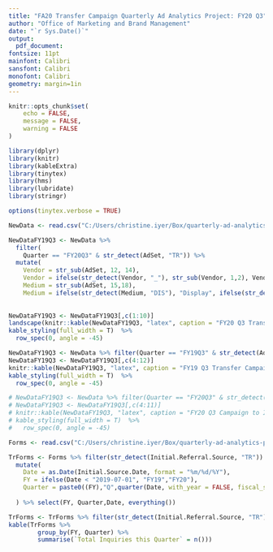 ```yaml
---
title: "FA20 Transfer Campaign Quarterly Ad Analytics Project: FY20 Q3"
author: "Office of Marketing and Brand Management"
date: "`r Sys.Date()`"
output:
  pdf_document:
fontsize: 11pt
mainfont: Calibri
sansfont: Calibri
monofont: Calibri
geometry: margin=1in
---
```





```r
knitr::opts_chunk$set(
	echo = FALSE,
	message = FALSE,
	warning = FALSE
)
```

```r
library(dplyr)
library(knitr)
library(kableExtra)
library(tinytex)
library(hms)
library(lubridate)
library(stringr)
```


```r
options(tinytex.verbose = TRUE)
```


```r
NewData <- read.csv("C:/Users/christine.iyer/Box/quarterly-ad-analytics-projects/FlowchartTransfer.csv", header = T, stringsAsFactors = F)
```

```r
NewDataFY19Q3 <- NewData %>% 
  filter(
    Quarter == "FY20Q3" & str_detect(AdSet, "TR")) %>% 
  mutate(
    Vendor = str_sub(AdSet, 12, 14),
    Vendor = ifelse(str_detect(Vendor, "_"), str_sub(Vendor, 1,2), Vendor),
    Medium = str_sub(AdSet, 15,18), 
    Medium = ifelse(str_detect(Medium, "DIS"), "Display", ifelse(str_detect(Medium, "VI"), "Video", "Story"))) %>% select(Medium,Vendor, Impressions, CTR, UPV, BR, Av_TOP, Cost, Start_Date, End_Date) %>% arrange(Medium, Vendor)
                                                                                              
                                                                                             
NewDataFY19Q3 <- NewDataFY19Q3[,c(1:10)]
landscape(knitr::kable(NewDataFY19Q3, "latex", caption = "FY20 Q3 Transfer Campaign", booktabs = T))%>%
kable_styling(full_width = T)  %>%
  row_spec(0, angle = -45)
```


```r
NewDataFY19Q3 <- NewData %>% filter(Quarter == "FY19Q3" & str_detect(AdSet, "TR"))
NewDataFY19Q3 <- NewDataFY19Q3[,c(4:12)]
knitr::kable(NewDataFY19Q3, "latex", caption = "FY19 Q3 Transfer Campaign", booktabs = T)%>%
kable_styling(full_width = T)  %>%
  row_spec(0, angle = -45)
```

```r
# NewDataFY19Q3 <- NewData %>% filter(Quarter == "FY20Q3" & str_detect(AdSet, "GR_WA"))
# NewDataFY19Q3 <- NewDataFY19Q3[,c(4:11)]
# knitr::kable(NewDataFY19Q3, "latex", caption = "FY20 Q3 Campaign to Influencers", booktabs = T)%>%
# kable_styling(full_width = T)  %>%
#   row_spec(0, angle = -45)
```

```r
Forms <- read.csv("C:/Users/christine.iyer/Box/quarterly-ad-analytics-projects/ThankYouFormCompletions.csv", header = T, stringsAsFactors = F)

TrForms <- Forms %>% filter(str_detect(Initial.Referral.Source, "TR")) %>% 
  mutate(
    Date = as.Date(Initial.Source.Date, format = "%m/%d/%Y"),
    FY = ifelse(Date < "2019-07-01", "FY19","FY20"), 
    Quarter = paste0((FY),"Q",quarter(Date, with_year = FALSE, fiscal_start = 7))
    
  ) %>% select(FY, Quarter,Date, everything())

TrForms <- TrForms %>% filter(str_detect(Initial.Referral.Source, "TR"), str_detect(Quarter, "3"))
kable(TrForms %>%  
        group_by(FY, Quarter) %>% 
        summarise(`Total Inquiries this Quarter` = n()))
```
